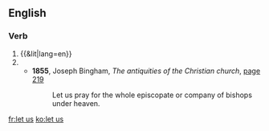 ==English==

===Verb===
{{head|en|verb}}

# {{&lit|lang=en}}
# {{dated form of|let's|lang=en}}
#* '''1855''', Joseph Bingham, ''The antiquities of the Christian church'', [https://books.google.co.uk/books?id=FwFKAAAAMAAJ&pg=PA219&dq=%22let+us+pray%22&hl=en&sa=X&ei=EhcwVeXUEIWzaaf3gEA&redir_esc=y#v=onepage&q=%22let%20us%20pray%22&f=false page 219]
#*: Let us pray for the whole episcopate or company of bishops under heaven.

[[fr:let us]]
[[ko:let us]]